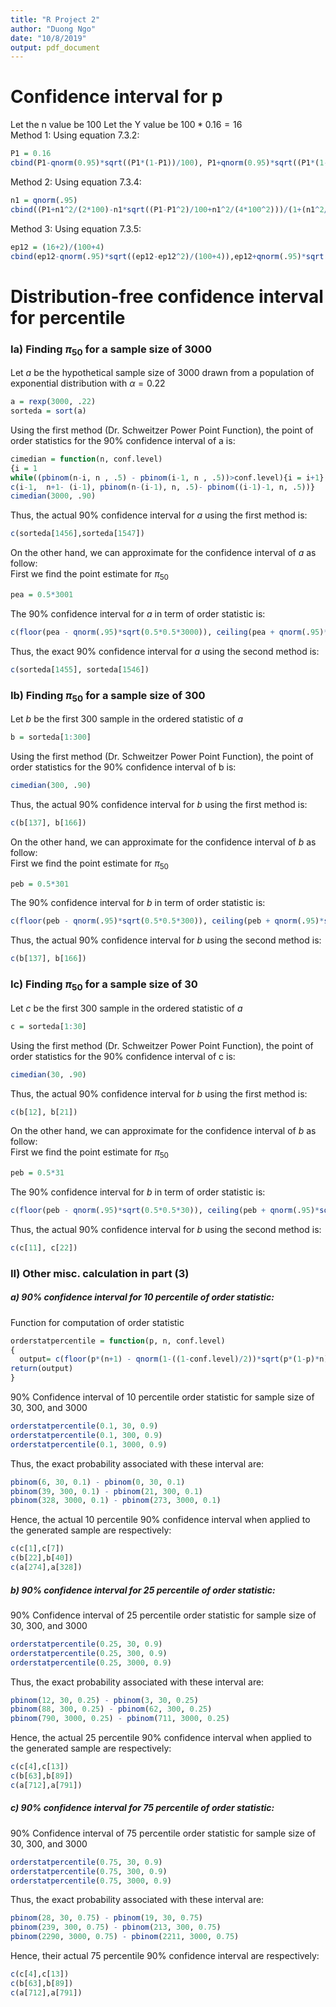 ---
title: "R Project 2"
author: "Duong Ngo"
date: "10/8/2019"
output: pdf_document
---

# Confidence interval for p
Let the n value be 100
Let the Y value be $100*0.16 = 16$  
Method 1: Using equation 7.3.2:
```{r}
P1 = 0.16
cbind(P1-qnorm(0.95)*sqrt((P1*(1-P1))/100), P1+qnorm(0.95)*sqrt((P1*(1-P1))/100))
```
Method 2: Using equation 7.3.4:
```{r}
n1 = qnorm(.95)
cbind((P1+n1^2/(2*100)-n1*sqrt((P1-P1^2)/100+n1^2/(4*100^2)))/(1+(n1^2/100)),(P1+n1^2/(2*100)+n1*sqrt((P1-P1^2)/100+n1^2/(4*100^2)))/(1+(n1^2/100)))
```   
Method 3: Using equation 7.3.5:
```{r}
ep12 = (16+2)/(100+4)
cbind(ep12-qnorm(.95)*sqrt((ep12-ep12^2)/(100+4)),ep12+qnorm(.95)*sqrt((ep12-ep12^2)/(100+4)))
```

# Distribution-free confidence interval for percentile

### Ia) Finding $\pi_{50}$ for a sample size of 3000
Let $a$ be the hypothetical sample size of 3000 drawn from a population of exponential distribution with $\alpha = 0.22$
```{r}
a = rexp(3000, .22)
sorteda = sort(a)
```
Using the first method (Dr. Schweitzer Power Point Function), the point of order statistics for the 90% confidence interval of a is:
```{r}
cimedian = function(n, conf.level)
{i = 1
while((pbinom(n-i, n , .5) - pbinom(i-1, n , .5))>conf.level){i = i+1}
c(i-1,  n+1- (i-1), pbinom(n-(i-1), n, .5)- pbinom((i-1)-1, n, .5))}
cimedian(3000, .90)
```
Thus, the actual 90% confidence interval for $a$ using the first method is:
```{r}
c(sorteda[1456],sorteda[1547])
```

On the other hand, we can approximate for the confidence interval of $a$ as follow:  
First we find the point estimate for $\pi_{50}$
```{r}
pea = 0.5*3001
```
The 90% confidence interval for $a$ in term of order statistic is:
```{r}
c(floor(pea - qnorm(.95)*sqrt(0.5*0.5*3000)), ceiling(pea + qnorm(.95)*sqrt(0.5*0.5*3000)))
```
Thus, the exact 90% confidence interval for $a$ using the second method is:
```{r}
c(sorteda[1455], sorteda[1546])
```
### Ib) Finding $\pi_{50}$ for a sample size of 300

Let $b$ be the first 300 sample in the ordered statistic of $a$
```{r}
b = sorteda[1:300]
```
Using the first method (Dr. Schweitzer Power Point Function), the point of order statistics for the 90% confidence interval of b is:
```{r}
cimedian(300, .90)
```
Thus, the actual 90% confidence interval for $b$ using the first method is:
```{r}
c(b[137], b[166])
```

On the other hand, we can approximate for the confidence interval of $b$ as follow:  
First we find the point estimate for $\pi_{50}$
```{r}
peb = 0.5*301
```
The 90% confidence interval for $b$ in term of order statistic is:
```{r}
c(floor(peb - qnorm(.95)*sqrt(0.5*0.5*300)), ceiling(peb + qnorm(.95)*sqrt(0.5*0.5*300)))
```
Thus, the actual 90% confidence interval for $b$ using the second method is:
```{r}
c(b[137], b[166])
```
### Ic) Finding $\pi_{50}$ for a sample size of 30

Let $c$ be the first 300 sample in the ordered statistic of $a$
```{r}
c = sorteda[1:30]
```
Using the first method (Dr. Schweitzer Power Point Function), the point of order statistics for the 90% confidence interval of c is:
```{r}
cimedian(30, .90)
```
Thus, the actual 90% confidence interval for $b$ using the first method is:
```{r}
c(b[12], b[21])
```

On the other hand, we can approximate for the confidence interval of $b$ as follow:  
First we find the point estimate for $\pi_{50}$
```{r}
peb = 0.5*31
```
The 90% confidence interval for $b$ in term of order statistic is:
```{r}
c(floor(peb - qnorm(.95)*sqrt(0.5*0.5*30)), ceiling(peb + qnorm(.95)*sqrt(0.5*0.5*30)))
```
Thus, the actual 90% confidence interval for $b$ using the second method is:
```{r}
c(c[11], c[22])
```
### II) Other misc. calculation in part (3)
##### a) 90% confidence interval for 10 percentile of order statistic:
Function for computation of order statistic 
```{r}
orderstatpercentile = function(p, n, conf.level)
{ 
  output= c(floor(p*(n+1) - qnorm(1-((1-conf.level)/2))*sqrt(p*(1-p)*n)), ceiling(p*(n+1) + qnorm(1-((1-conf.level)/2))*sqrt(p*(1-p)*n)))
return(output)
}
```
90% Confidence interval of 10 percentile order statistic for sample size of 30, 300, and 3000
```{r}
orderstatpercentile(0.1, 30, 0.9)
orderstatpercentile(0.1, 300, 0.9)
orderstatpercentile(0.1, 3000, 0.9)
```
Thus, the exact probability associated with these interval are:
```{r}
pbinom(6, 30, 0.1) - pbinom(0, 30, 0.1)
pbinom(39, 300, 0.1) - pbinom(21, 300, 0.1)
pbinom(328, 3000, 0.1) - pbinom(273, 3000, 0.1)
```
Hence, the actual 10 percentile 90% confidence interval when applied to the generated sample are respectively:
```{r}
c(c[1],c[7])
c(b[22],b[40])
c(a[274],a[328])
```

##### b) 90% confidence interval for 25 percentile of order statistic:

90% Confidence interval of 25 percentile order statistic for sample size of 30, 300, and 3000
```{r}
orderstatpercentile(0.25, 30, 0.9)
orderstatpercentile(0.25, 300, 0.9)
orderstatpercentile(0.25, 3000, 0.9)
```
Thus, the exact probability associated with these interval are:
```{r}
pbinom(12, 30, 0.25) - pbinom(3, 30, 0.25)
pbinom(88, 300, 0.25) - pbinom(62, 300, 0.25)
pbinom(790, 3000, 0.25) - pbinom(711, 3000, 0.25)
```
Hence, the actual 25 percentile 90% confidence interval when applied to the generated sample are respectively:
```{r}
c(c[4],c[13])
c(b[63],b[89])
c(a[712],a[791])
```
##### c) 90% confidence interval for 75 percentile of order statistic:

90% Confidence interval of 75 percentile order statistic for sample size of 30, 300, and 3000
```{r}
orderstatpercentile(0.75, 30, 0.9)
orderstatpercentile(0.75, 300, 0.9)
orderstatpercentile(0.75, 3000, 0.9)
```
Thus, the exact probability associated with these interval are:
```{r}
pbinom(28, 30, 0.75) - pbinom(19, 30, 0.75)
pbinom(239, 300, 0.75) - pbinom(213, 300, 0.75)
pbinom(2290, 3000, 0.75) - pbinom(2211, 3000, 0.75)
```
Hence, their actual 75 percentile 90% confidence interval are respectively:
```{r}
c(c[4],c[13])
c(b[63],b[89])
c(a[712],a[791])
```